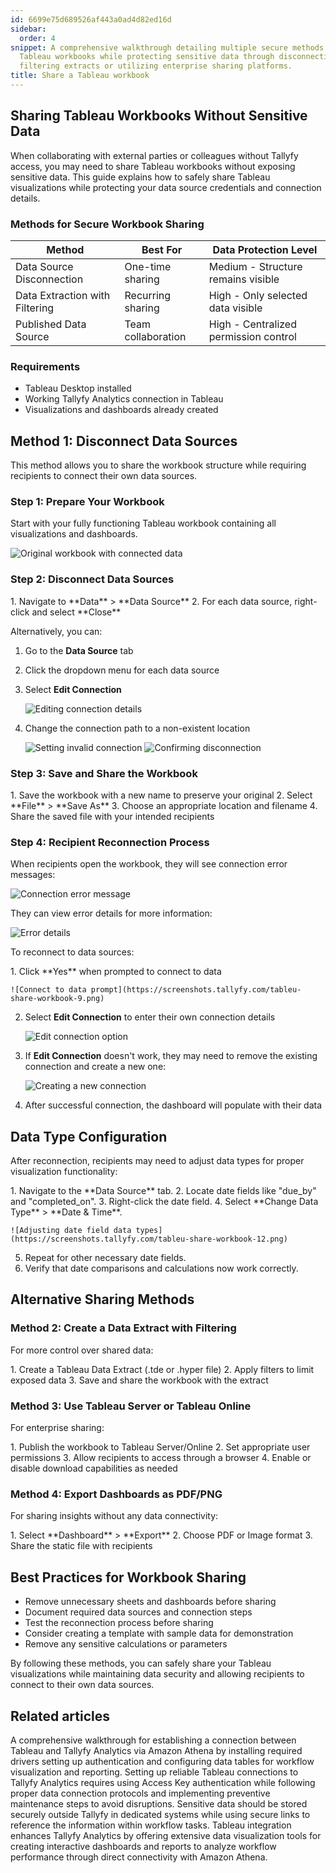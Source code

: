 ```yaml
---
id: 6699e75d689526af443a0ad4d82ed16d
sidebar:
  order: 4
snippet: A comprehensive walkthrough detailing multiple secure methods for sharing
  Tableau workbooks while protecting sensitive data through disconnecting data sources
  filtering extracts or utilizing enterprise sharing platforms.
title: Share a Tableau workbook
---
```



## Sharing Tableau Workbooks Without Sensitive Data

When collaborating with external parties or colleagues without Tallyfy access, you may need to share Tableau workbooks without exposing sensitive data. This guide explains how to safely share Tableau visualizations while protecting your data source credentials and connection details.

### Methods for Secure Workbook Sharing

| Method | Best For | Data Protection Level |
|--------|----------|----------------------|
| Data Source Disconnection | One-time sharing | Medium - Structure remains visible |
| Data Extraction with Filtering | Recurring sharing | High - Only selected data visible |
| Published Data Source | Team collaboration | High - Centralized permission control |

### Requirements

- Tableau Desktop installed
- Working Tallyfy Analytics connection in Tableau
- Visualizations and dashboards already created

## Method 1: Disconnect Data Sources

This method allows you to share the workbook structure while requiring recipients to connect their own data sources.

### Step 1: Prepare Your Workbook

Start with your fully functioning Tableau workbook containing all visualizations and dashboards.

![Original workbook with connected data](https://screenshots.tallyfy.com/tableu-share-workbook-1.png)

### Step 2: Disconnect Data Sources

<Steps>
1. Navigate to **Data** > **Data Source**
2. For each data source, right-click and select **Close**
</Steps>

Alternatively, you can:
<Steps>
1. Go to the **Data Source** tab
2. Click the dropdown menu for each data source
3. Select **Edit Connection**

    ![Editing connection details](https://screenshots.tallyfy.com/tableu-share-workbook-3.png)
4. Change the connection path to a non-existent location

    ![Setting invalid connection](https://screenshots.tallyfy.com/tableu-share-workbook-4.png)
    ![Confirming disconnection](https://screenshots.tallyfy.com/tableu-share-workbook-5.png)
</Steps>

### Step 3: Save and Share the Workbook

<Steps>
1. Save the workbook with a new name to preserve your original
2. Select **File** > **Save As**
3. Choose an appropriate location and filename
4. Share the saved file with your intended recipients
</Steps>

### Step 4: Recipient Reconnection Process

When recipients open the workbook, they will see connection error messages:

![Connection error message](https://screenshots.tallyfy.com/tableu-share-workbook-7.png)

They can view error details for more information:

![Error details](https://screenshots.tallyfy.com/tableu-share-workbook-8.png)

To reconnect to data sources:

<Steps>
1. Click **Yes** when prompted to connect to data
   
    ![Connect to data prompt](https://screenshots.tallyfy.com/tableu-share-workbook-9.png)
2. Select **Edit Connection** to enter their own connection details
   
    ![Edit connection option](https://screenshots.tallyfy.com/tableu-share-workbook-10.png)
3. If **Edit Connection** doesn't work, they may need to remove the existing connection and create a new one:
   
    ![Creating a new connection](https://screenshots.tallyfy.com/tableu-share-workbook-11.png)
4. After successful connection, the dashboard will populate with their data
</Steps>

## Data Type Configuration

After reconnection, recipients may need to adjust data types for proper visualization functionality:

<Steps>
1. Navigate to the **Data Source** tab.
2. Locate date fields like "due_by" and "completed_on".
3. Right-click the date field.
4. Select **Change Data Type** > **Date & Time**.

    ![Adjusting date field data types](https://screenshots.tallyfy.com/tableu-share-workbook-12.png)
5. Repeat for other necessary date fields.
6. Verify that date comparisons and calculations now work correctly.
</Steps>

## Alternative Sharing Methods

### Method 2: Create a Data Extract with Filtering

For more control over shared data:

<Steps>
1. Create a Tableau Data Extract (.tde or .hyper file)
2. Apply filters to limit exposed data
3. Save and share the workbook with the extract
</Steps>

### Method 3: Use Tableau Server or Tableau Online

For enterprise sharing:

<Steps>
1. Publish the workbook to Tableau Server/Online
2. Set appropriate user permissions
3. Allow recipients to access through a browser
4. Enable or disable download capabilities as needed
</Steps>

### Method 4: Export Dashboards as PDF/PNG

For sharing insights without any data connectivity:

<Steps>
1. Select **Dashboard** > **Export**
2. Choose PDF or Image format
3. Share the static file with recipients
</Steps>

## Best Practices for Workbook Sharing

- Remove unnecessary sheets and dashboards before sharing
- Document required data sources and connection steps
- Test the reconnection process before sharing
- Consider creating a template with sample data for demonstration
- Remove any sensitive calculations or parameters

By following these methods, you can safely share your Tableau visualizations while maintaining data security and allowing recipients to connect to their own data sources.


## Related articles
<CardGrid>
<LinkTitleCard header="<b>Tableau > Connect Tableau to Tallyfy</b>" href="/products/pro/integrations/analytics/tableau/how-can-i-connect-tableau-to-my-tallyfy-data/" > A comprehensive walkthrough for establishing a connection between Tableau and Tallyfy Analytics via Amazon Athena by installing required drivers setting up authentication and configuring data tables for workflow visualization and reporting. </LinkTitleCard>
<LinkTitleCard header="<b>Tableau > Troubleshoot issues</b>" href="/products/pro/integrations/analytics/tableau/how-to-troubleshoot-data-connection-issues-in-tallyfy/" > Setting up reliable Tableau connections to Tallyfy Analytics requires using Access Key authentication while following proper data connection protocols and implementing preventive maintenance steps to avoid disruptions. </LinkTitleCard>
<LinkTitleCard header="<b>Tracking And Tasks > Protect sensitive data</b>" href="/products/pro/tracking-and-tasks/how-can-i-protect-sensitive-data-in-tallyfy/" > Sensitive data should be stored securely outside Tallyfy in dedicated systems while using secure links to reference the information within workflow tasks. </LinkTitleCard>
<LinkTitleCard header="<b>Analytics > Tableau</b>" href="/products/pro/integrations/analytics/tableau/" > Tableau integration enhances Tallyfy Analytics by offering extensive data visualization tools for creating interactive dashboards and reports to analyze workflow performance through direct connectivity with Amazon Athena. </LinkTitleCard>
</CardGrid>